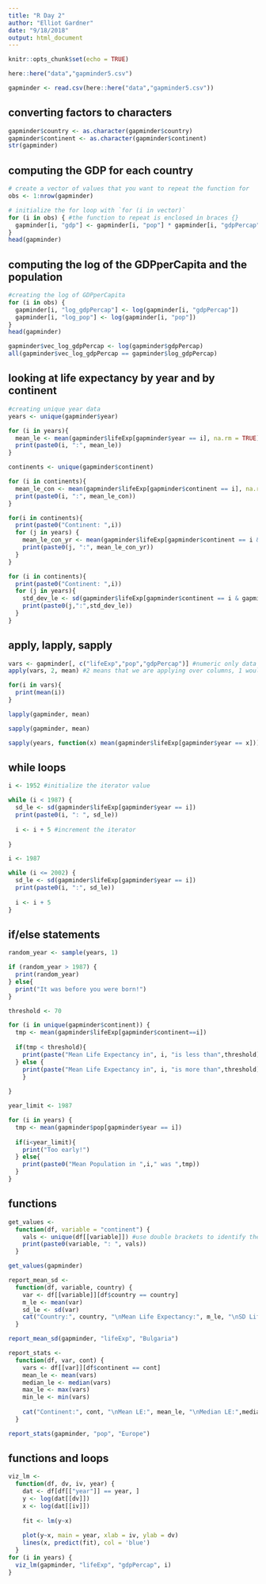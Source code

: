 ```yaml
---
title: "R Day 2"
author: "Elliot Gardner"
date: "9/18/2018"
output: html_document
---
```


```r
knitr::opts_chunk$set(echo = TRUE)
```

```r
here::here("data","gapminder5.csv")

gapminder <- read.csv(here::here("data","gapminder5.csv"))
```

## converting factors to characters

```r
gapminder$country <- as.character(gapminder$country)
gapminder$continent <- as.character(gapminder$continent)
str(gapminder)
```

## computing the GDP for each country

```r
# create a vector of values that you want to repeat the function for
obs <- 1:nrow(gapminder)

# initialize the for loop with `for (i in vector)`
for (i in obs) { #the function to repeat is enclosed in braces {}
  gapminder[i, "gdp"] <- gapminder[i, "pop"] * gapminder[i, "gdpPercap"]
}
head(gapminder)
```

## computing the log of the GDPperCapita and the population

```r
#creating the log of GDPperCapita
for (i in obs) {
  gapminder[i, "log_gdpPercap"] <- log(gapminder[i, "gdpPercap"])
  gapminder[i, "log_pop"] <- log(gapminder[i, "pop"])
}
head(gapminder)

gapminder$vec_log_gdpPercap <- log(gapminder$gdpPercap)
all(gapminder$vec_log_gdpPercap == gapminder$log_gdpPercap)
```

## looking at life expectancy by year and by continent

```r
#creating unique year data
years <- unique(gapminder$year)

for (i in years){
  mean_le <- mean(gapminder$lifeExp[gapminder$year == i], na.rm = TRUE)
  print(paste0(i, ":", mean_le))
}

continents <- unique(gapminder$continent)

for (i in continents){
  mean_le_con <- mean(gapminder$lifeExp[gapminder$continent == i], na.rm = TRUE)
  print(paste0(i, ":", mean_le_con))
}

for(i in continents){
  print(paste0("Continent: ",i))
  for (j in years) {
    mean_le_con_yr <- mean(gapminder$lifeExp[gapminder$continent == i & gapminder$year == j], na.rm = TRUE)
    print(paste0(j, ":", mean_le_con_yr))
  }
}

for (i in continents){
  print(paste0("Continent: ",i))
  for (j in years){
    std_dev_le <- sd(gapminder$lifeExp[gapminder$continent == i & gapminder$year == j])
    print(paste0(j,":",std_dev_le))
  }
}
```

## apply, lapply, sapply

```r
vars <- gapminder[, c("lifeExp","pop","gdpPercap")] #numeric only data frame
apply(vars, 2, mean) #2 means that we are applying over columns, 1 would be over rows

for(i in vars){
  print(mean(i))
}

lapply(gapminder, mean)

sapply(gapminder, mean)

sapply(years, function(x) mean(gapminder$lifeExp[gapminder$year == x]))
```

## while loops

```r
i <- 1952 #initialize the iterator value

while (i < 1987) {
  sd_le <- sd(gapminder$lifeExp[gapminder$year == i])
  print(paste0(i, ": ", sd_le))
  
  i <- i + 5 #increment the iterator
  
}

i <- 1987

while (i <= 2002) {
  sd_le <- sd(gapminder$lifeExp[gapminder$year == i])
  print(paste0(i, ":", sd_le))
  
  i <- i + 5
}
```

## if/else statements

```r
random_year <- sample(years, 1)

if (random_year > 1987) {
  print(random_year)
} else{
  print("It was before you were born!")
}

threshold <- 70

for (i in unique(gapminder$continent)) {
  tmp <- mean(gapminder$lifeExp[gapminder$continent==i])
  
  if(tmp < threshold){
    print(paste("Mean Life Expectancy in", i, "is less than",threshold))
  } else {
    print(paste("Mean Life Expectancy in", i, "is more than",threshold))
    }
  
}

year_limit <- 1987

for (i in years) {
  tmp <- mean(gapminder$pop[gapminder$year == i])
  
  if(i<year_limit){
    print("Too early!")
  } else{
    print(paste0("Mean Population in ",i," was ",tmp))
  }
}
```

## functions

```r
get_values <-
  function(df, variable = "continent") {
    vals <- unique(df[[variable]]) #use double brackets to identify the column with a variable, the dollar sign won't accept a variable afterwards
    print(paste0(variable, ": ", vals))
  }

get_values(gapminder)

report_mean_sd <-
  function(df, variable, country) {
    var <- df[[variable]][df$country == country]
    m_le <- mean(var)
    sd_le <- sd(var)
    cat("Country:", country, "\nMean Life Expectancy:", m_le, "\nSD Life Expectancy:", sd_le,"\n")
  }

report_mean_sd(gapminder, "lifeExp", "Bulgaria")

report_stats <-
  function(df, var, cont) {
    vars <- df[[var]][df$continent == cont]
    mean_le <- mean(vars)
    median_le <- median(vars)
    max_le <- max(vars)
    min_le <- min(vars)
    
    cat("Continent:", cont, "\nMean LE:", mean_le, "\nMedian LE:",median_le,"\nMax LE:",max_le,"\nMin LE",min_le,"\n")
  }

report_stats(gapminder, "pop", "Europe")
```

## functions and loops

```r
viz_lm <-
  function(df, dv, iv, year) {
    dat <- df[df[["year"]] == year, ]
    y <- log(dat[[dv]])
    x <- log(dat[[iv]])
    
    fit <- lm(y~x)
    
    plot(y~x, main = year, xlab = iv, ylab = dv)
    lines(x, predict(fit), col = 'blue')
  }
for (i in years) {
  viz_lm(gapminder, "lifeExp", "gdpPercap", i)
}

```